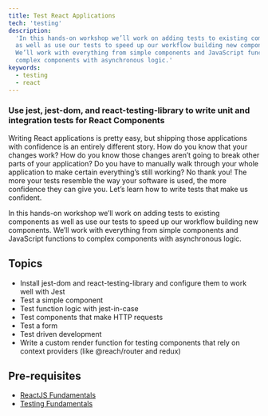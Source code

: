 ```yaml
---
title: Test React Applications
tech: 'testing'
description:
  'In this hands-on workshop we’ll work on adding tests to existing components
  as well as use our tests to speed up our workflow building new components.
  We’ll work with everything from simple components and JavaScript functions to
  complex components with asynchronous logic.'
keywords:
  - testing
  - react
---
```


### Use jest, jest-dom, and react-testing-library to write unit and integration tests for React Components

Writing React applications is pretty easy, but shipping those applications with
confidence is an entirely different story. How do you know that your changes
work? How do you know those changes aren’t going to break other parts of your
application? Do you have to manually walk through your whole application to make
certain everything’s still working? No thank you! The more your tests resemble
the way your software is used, the more confidence they can give you. Let’s
learn how to write tests that make us confident.

In this hands-on workshop we’ll work on adding tests to existing components as
well as use our tests to speed up our workflow building new components. We’ll
work with everything from simple components and JavaScript functions to complex
components with asynchronous logic.

## Topics

- Install jest-dom and react-testing-library and configure them to work well
  with Jest
- Test a simple component
- Test function logic with jest-in-case
- Test components that make HTTP requests
- Test a form
- Test driven development
- Write a custom render function for testing components that rely on context
  providers (like @reach/router and redux)

## Pre-requisites

- [ReactJS Fundamentals](/workshops/react-js-fundamentals)
- [Testing Fundamentals](/workshops/testing-fundamentals)
